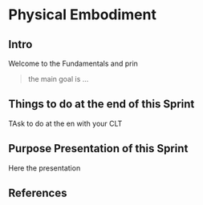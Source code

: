 # Physical Embodiment

## Intro

Welcome to the Fundamentals and prin

>the main goal is ...

## Things to do at the end of this Sprint

TAsk to do at the en with your CLT


## Purpose Presentation of this Sprint

Here the presentation


## References

